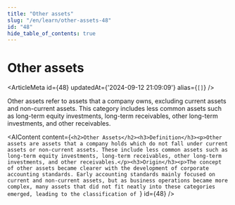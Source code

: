 ```yaml
---
title: "Other assets"
slug: "/en/learn/other-assets-48"
id: "48"
hide_table_of_contents: true
---
```



# Other assets

<ArticleMeta id={48} updatedAt={'2024-09-12 21:09:09'} alias={`[]`} />
<div className='border-solid border-b border-t-0 my-4 border-[var(--ifm-color-gray-300)]' />

Other assets refer to assets that a company owns, excluding current assets and non-current assets. This category includes less common assets such as long-term equity investments, long-term receivables, other long-term investments, and other receivables.

<AIContent content={`<h2>Other Assets</h2><h3>Definition</h3><p>Other assets are assets that a company holds which do not fall under current assets or non-current assets. These include less common assets such as long-term equity investments, long-term receivables, other long-term investments, and other receivables.</p><h3>Origin</h3><p>The concept of other assets became clearer with the development of corporate accounting standards. Early accounting standards mainly focused on current and non-current assets, but as business operations became more complex, many assets that did not fit neatly into these categories emerged, leading to the classification of `} id={48} />
